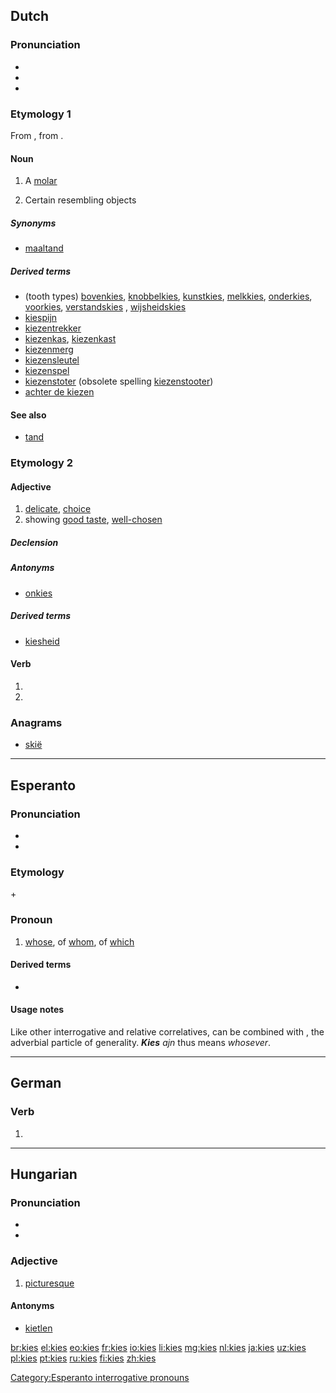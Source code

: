{{also|Kies}}
==Dutch==

===Pronunciation===
* {{IPA|lang=nl|/kis/}}
* {{audio|Nl-kies.ogg|Audio|lang=nl}}
* {{rhymes|is|lang=nl}}

===Etymology 1===
From {{etyl|dum|nl}} {{term|kuse|lang=dum}}, from {{etyl|gem-pro|nl}} {{term|*kūsiō-|lang=gem-pro}}.

====Noun====
{{nl-noun|m|-zen|kiesje}}

# A [[molar]]
# {{context|figuratively|lang=nl}} Certain resembling objects

=====Synonyms=====
* [[maaltand]]

=====Derived terms=====
* (tooth types) [[bovenkies]], [[knobbelkies]], [[kunstkies]], [[melkkies]], [[onderkies]], [[voorkies]], [[verstandskies]] {{g|m|f}}, [[wijsheidskies]]
* [[kiespijn]]
* [[kiezentrekker]] {{g|m}}
* [[kiezenkas]], [[kiezenkast]]
* [[kiezenmerg]] {{g|n}}
* [[kiezensleutel]]
* [[kiezenspel]] {{g|n}}
* [[kiezenstoter]] {{g|m}} (obsolete spelling [[kiezenstooter]])
* [[achter de kiezen]]

====See also====
* [[tand]]

===Etymology 2===
{{rfe|lang=nl}}

====Adjective====
{{nl-adj|kiezer}}

# [[delicate]], [[choice]]
# showing [[good taste]], [[well-chosen]]

=====Declension=====
{{nl-decl-adj|kieze}}

=====Antonyms=====
* [[onkies]]

=====Derived terms=====
* [[kiesheid]]

====Verb====
{{nl-verb-form}}

# {{nl-verb form of|p=1|n=sg|t=pres|m=ind|kiezen}}
# {{nl-verb form of|m=imp|kiezen}}

===Anagrams===
* [[skië#Dutch|skië]]

----

==Esperanto==

===Pronunciation===
* {{IPA|lang=eo|/ˈkies/}}
* {{audio|Eo-kies.ogg|Audio}}

===Etymology===
{{term|ki-|lang=eo||interrogative and relative [[:Category:Esperanto correlatives|correlative]] prefix}} + {{term|-es|lang=eo||correlative suffix of genitives}}

===Pronoun===
{{head|eo|pronoun|cat2=correlatives|interrogative and relative correlative of genitives||plural|kies|accusative singular|kies|accusative plural|kies}}

# [[whose]], of [[whom]], of [[which]]

====Derived terms====
* {{l|eo|kies ajn|gloss=[[whosever]]}}

====Usage notes====
Like other interrogative and relative correlatives, {{term|kies}} can be combined with {{term|ajn}}, the adverbial particle of generality. '''''Kies''' ajn'' thus means ''whosever''.

{{eo BRO|1}}
{{eo GCSE|0}}

[[Category:Esperanto interrogative pronouns]]

----

==German==

===Verb===
{{head|de|verb form}}

# {{de-verb form of|kiesen|i|s}}

----

==Hungarian==

===Pronunciation===
* {{IPA|/ˈkijɛʃ/|lang=hu}}
* {{hyphenation|ki|es|lang=hu}}

===Adjective===
{{hu-adj|ebb}}

# {{context|archaic|lang=hu}} [[picturesque]]

====Antonyms====
* [[kietlen]]

[[br:kies]]
[[el:kies]]
[[eo:kies]]
[[fr:kies]]
[[io:kies]]
[[li:kies]]
[[mg:kies]]
[[nl:kies]]
[[ja:kies]]
[[uz:kies]]
[[pl:kies]]
[[pt:kies]]
[[ru:kies]]
[[fi:kies]]
[[zh:kies]]